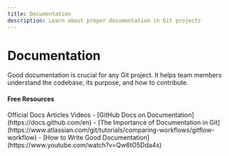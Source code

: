 ```yaml
---
title: Documentation
description: Learn about proper documentation in Git projects
---
```


# Documentation

Good documentation is crucial for any Git project. It helps team members understand the codebase, its purpose, and how to contribute.

#### Free Resources

<Tabs defaultValue="article">
<TabsList>
<TabsTrigger value="official">Official Docs</TabsTrigger>
<TabsTrigger value="article">Articles</TabsTrigger>
<TabsTrigger value="video">Videos</TabsTrigger>
</TabsList>

<TabsContent value="official">
- [GitHub Docs on Documentation](https://docs.github.com/en)
</TabsContent>
<TabsContent value="article">
- [The Importance of Documentation in Git](https://www.atlassian.com/git/tutorials/comparing-workflows/gitflow-workflow)
</TabsContent>
<TabsContent value="video">
- [How to Write Good Documentation](https://www.youtube.com/watch?v=Qw6tO5Dda4s)
</TabsContent>
</Tabs>
